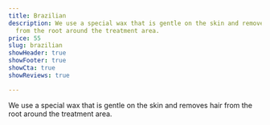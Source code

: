 ```yaml
---
title: Brazilian
description: We use a special wax that is gentle on the skin and removes hair
  from the root around the treatment area.
price: 55
slug: brazilian
showHeader: true
showFooter: true
showCta: true
showReviews: true

---
```


We use a special wax that is gentle on the skin and removes hair from the root around the treatment area.
